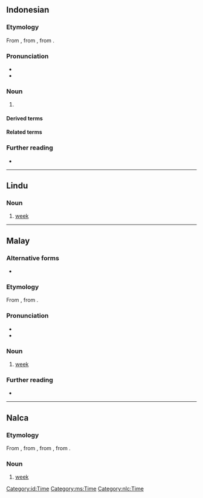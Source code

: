 {{also|Minggu}}
==Indonesian==

===Etymology===
From {{inh|id|ms|minggu}}, from {{der|id|pt|domingo||Sunday}}, from {{der|id|la|dominīcus}}.

===Pronunciation===
* {{IPA|id|/abonəmɛn/}}
* {{hyphenation|id|ming|gu}}

===Noun===
{{id-noun}}

# {{l|en|week}} {{gloss|period of seven days}}
#: {{syn|id|pekan}}

====Derived terms====
{{der4|id|
| berminggu-minggu
| mingguan
|}}
{{der4|id|
| minggu depan
|}}
====Related terms====
{{rel4|id|
| Minggu
|}}

===Further reading===
* {{R:KBBI Daring}}

[[Category:id:Time]]
----

==Lindu==

===Noun===
{{head|klw|noun}}

# [[week]] {{gloss|period of seven days}}

----

==Malay==

===Alternative forms===
* {{l|ms|Minggu}}

===Etymology===
From {{bor|ms|pt|domingo||Sunday}}, from {{der|ms|la|dominīcus}}.

===Pronunciation===
* {{IPA|ms|[miŋɡu]}}
* {{rhymes|ms|iŋɡu|ɡu|u}}

===Noun===
{{ms-noun|j=ميڠݢو}}

# [[week]] {{gloss|period of seven days}}

===Further reading===
* {{R:PRPM}}

[[Category:ms:Time]]

----

==Nalca==

===Etymology===
From {{bor|nlc|id|minggu}}, from {{der|nlc|ms|minggu}}, from {{der|nlc|pt|domingo||Sunday}}, from {{der|nlc|la|dominīcus}}.

===Noun===
{{head|nlc|noun}}

# [[week]] {{gloss|period of seven days}}

[[Category:nlc:Time]]